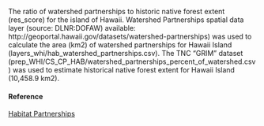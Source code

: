 The ratio of watershed partnerships to historic native forest extent (res_score) for the island of Hawaii. Watershed Partnerships spatial data layer (source: DLNR:DOFAW) available: http://geoportal.hawaii.gov/datasets/watershed-partnerships) was used to calculate the area (km2) of watershed partnerships for Hawaii Island (layers_whi/hab_watershed_partnerships.csv). The TNC “GRIM” dataset (prep_WHI/CS_CP_HAB/watershed_partnerships_percent_of_watershed.csv) was used to estimate historical native forest extent for Hawaii Island (10,458.9 km2).

#### Reference

[Habitat Partnerships](http://hawp.org/about-us/accomplishments/ and http://geoportal.hawaii.gov/datasets/watershed-partnerships)